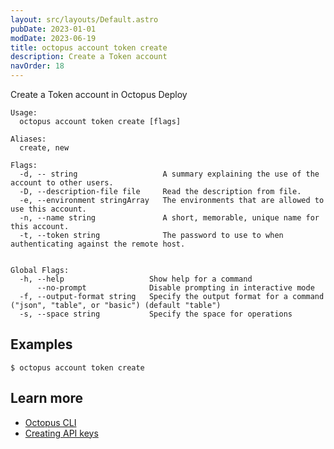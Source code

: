 ```yaml
---
layout: src/layouts/Default.astro
pubDate: 2023-01-01
modDate: 2023-06-19
title: octopus account token create
description: Create a Token account
navOrder: 18
---
```


Create a Token account in Octopus Deploy

```
Usage:
  octopus account token create [flags]

Aliases:
  create, new

Flags:
  -d, -- string                   A summary explaining the use of the account to other users.
  -D, --description-file file     Read the description from file.
  -e, --environment stringArray   The environments that are allowed to use this account.
  -n, --name string               A short, memorable, unique name for this account.
  -t, --token string              The password to use to when authenticating against the remote host.


Global Flags:
  -h, --help                   Show help for a command
      --no-prompt              Disable prompting in interactive mode
  -f, --output-format string   Specify the output format for a command ("json", "table", or "basic") (default "table")
  -s, --space string           Specify the space for operations

```

## Examples

<SamplesInstance />

```
$ octopus account token create

```

## Learn more

- [Octopus CLI](/docs/octopus-rest-api/cli)
- [Creating API keys](/docs/octopus-rest-api/how-to-create-an-api-key)